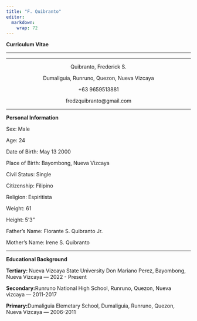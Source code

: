 ```yaml
---
title: "F. Quibranto"
editor: 
  markdown: 
    wrap: 72
---
```


<p><b>Curriculum Vitae</b></p>

<hr>

</center>

<hr>

<center>

<p>Quibranto, Frederick S.</p>

<p>Dumaliguia, Runruno, Quezon, Nueva Vizcaya</p>

<p>+63 9659513881</p>

<p>fredzquibranto\@gmail.com</p>

</center>

<hr>

<p><b> Personal Information</b></p>

<p>Sex: Male</p>

<p>Age: 24</p>

<p>Date of Birth: May 13 2000</p>

<p>Place of Birth: Bayombong, Nueva Vizcaya</p>

<p>Civil Status: Single</p>

<p>Citizenship: Filipino</p>

<p>Religion: Espiritista</p>

<p>Weight: 61</p>

<p>Height: 5'3"</p>

<p>Father's Name: Florante S. Quibranto Jr.</p>

<p>Mother's Name: Irene S. Quibranto</p>

<hr>

<p><b>Educational Background</b></p>

<p><b>Tertiary: </b> Nueva Vizcaya State University Don Mariano Perez, Bayombong, Nueva Vizcaya --- 2022 - Present</p>

<p><b>Secondary:</b>Runruno National High School, Runruno, Quezon, Nueva vizcaya --- 2011-2017</p>

<p><b>Primary:</b>Dumaliguia Elemetary School, Dumaliguia, Runruno, Quezon, Nueva Vizcaya --- 2006-2011</p>
